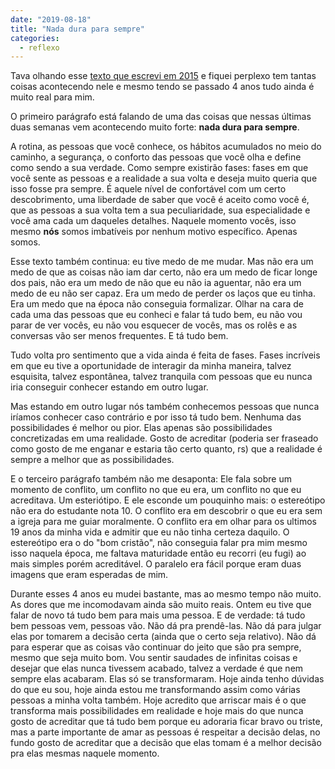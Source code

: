 ```yaml
---
date: "2019-08-18"
title: "Nada dura para sempre"
categories:
  - reflexo
---
```

Tava olhando esse [texto que escrevi em 2015](http://josuzuki.netlify.com/its-okay) e fiquei perplexo tem tantas coisas acontecendo nele e mesmo tendo se passado 4 anos tudo ainda é muito real para mim.

O primeiro parágrafo está falando de uma das coisas que nessas últimas duas semanas vem acontecendo muito forte: **nada dura para sempre**.

A rotina, as pessoas que você conhece, os hábitos acumulados no meio do caminho, a segurança, o conforto das pessoas que você olha e define como sendo a sua verdade. Como sempre existirão fases: fases em que você sente as pessoas e a realidade a sua volta e deseja muito queria que isso fosse pra sempre. É aquele nível de confortável com um certo descobrimento, uma liberdade de saber que você é aceito como você é, que as pessoas a sua volta tem a sua peculiaridade, sua especialidade e você ama cada um daqueles detalhes. Naquele momento vocês, isso mesmo **nós** somos imbatíveis por nenhum motivo específico. Apenas somos.

Esse texto também continua: eu tive medo de me mudar. Mas não era um medo de que as coisas não iam dar certo, não era um medo de ficar longe dos pais, não era um medo de não que eu não ia aguentar, não era um medo de eu não ser capaz. Era um medo de perder os laços que eu tinha. Era um medo que na época não conseguia formalizar. Olhar na cara de cada uma das pessoas que eu conheci e falar tá tudo bem, eu não vou parar de ver vocês, eu não vou esquecer de vocês, mas os rolês e as conversas vão ser menos frequentes. E tá tudo bem.

Tudo volta pro sentimento que a vida ainda é feita de fases. Fases incríveis em que eu tive a oportunidade de interagir da minha maneira, talvez esquisita, talvez espontânea, talvez tranquila com pessoas que eu nunca iria conseguir conhecer estando em outro lugar.

Mas estando em outro lugar nós também conhecemos pessoas que nunca iríamos conhecer caso contrário e por isso tá tudo bem. Nenhuma das possibilidades é melhor ou pior. Elas apenas são possibilidades concretizadas em uma realidade. Gosto de acreditar (poderia ser fraseado como gosto de me enganar e estaria tão certo quanto, rs) que a realidade é sempre a melhor que as possibilidades.

E o terceiro parágrafo também não me desaponta: Ele fala sobre um momento de conflito, um conflito no que eu era, um conflito no que eu acreditava. Um esteriótipo. E ele esconde um pouquinho mais: o estereótipo não era do estudante nota 10. O conflito era em descobrir o que eu era sem a igreja para me guiar moralmente. O conflito era em olhar para os ultimos 19 anos da minha vida e admitir que eu não tinha certeza daquilo. O estereótipo era o do "bom cristão", não conseguia falar pra mim mesmo isso naquela época, me faltava maturidade então eu recorri (eu fugi) ao mais simples porém acreditável. O paralelo era fácil porque eram duas imagens que eram esperadas de mim.

Durante esses 4 anos eu mudei bastante, mas ao mesmo tempo não muito. As dores que me incomodavam ainda são muito reais. Ontem eu tive que falar de novo tá tudo bem para mais uma pessoa. E de verdade: tá tudo bem pessoas vem, pessoas vão. Não dá pra prendê-las. Não dá para julgar elas por tomarem a decisão certa (ainda que o certo seja relativo). Não dá para esperar que as coisas vão continuar do jeito que são pra sempre, mesmo que seja muito bom. Vou sentir saudades de infinitas coisas e desejar que elas nunca tivessem acabado, talvez a verdade é que nem sempre elas acabaram. Elas só se transformaram. Hoje ainda tenho dúvidas do que eu sou, hoje ainda estou me transformando assim como várias pessoas a minha volta também. Hoje acredito que arriscar mais é o que transforma mais possibilidades em realidade e hoje mais do que nunca gosto de acreditar que tá tudo bem porque eu adoraria ficar bravo ou triste, mas a parte importante de amar as pessoas é respeitar a decisão delas, no fundo gosto de acreditar que a decisão que elas tomam é a melhor decisão pra elas mesmas naquele momento.
